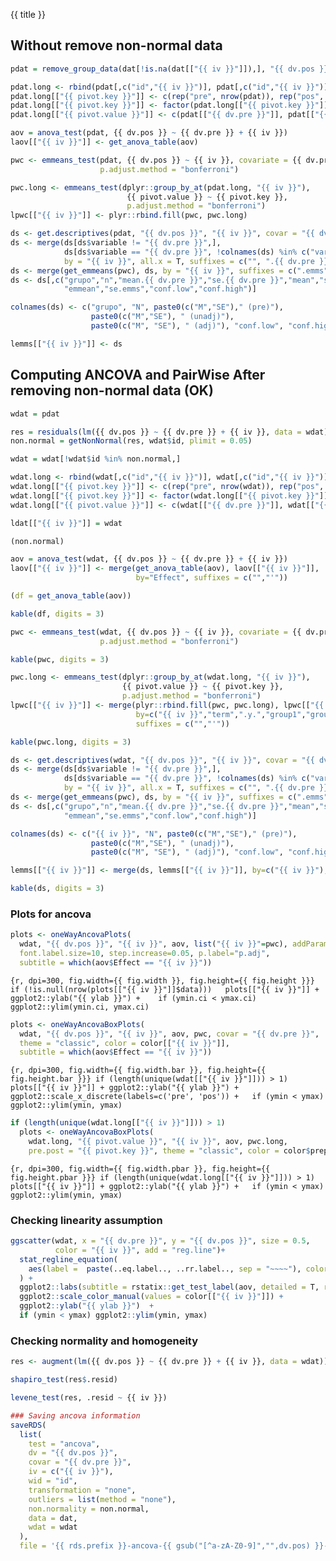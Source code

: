 
{{ title }}

## Without remove non-normal data

```r
pdat = remove_group_data(dat[!is.na(dat[["{{ iv }}"]]),], "{{ dv.pos }}", "{{ iv }}")

pdat.long <- rbind(pdat[,c("id","{{ iv }}")], pdat[,c("id","{{ iv }}")])
pdat.long[["{{ pivot.key }}"]] <- c(rep("pre", nrow(pdat)), rep("pos", nrow(pdat)))
pdat.long[["{{ pivot.key }}"]] <- factor(pdat.long[["{{ pivot.key }}"]], c("pre","pos"))
pdat.long[["{{ pivot.value }}"]] <- c(pdat[["{{ dv.pre }}"]], pdat[["{{ dv.pos }}"]])

aov = anova_test(pdat, {{ dv.pos }} ~ {{ dv.pre }} + {{ iv }})
laov[["{{ iv }}"]] <- get_anova_table(aov)
```


```r
pwc <- emmeans_test(pdat, {{ dv.pos }} ~ {{ iv }}, covariate = {{ dv.pre }},
                    p.adjust.method = "bonferroni")
```

```r
pwc.long <- emmeans_test(dplyr::group_by_at(pdat.long, "{{ iv }}"),
                          {{ pivot.value }} ~ {{ pivot.key }},
                          p.adjust.method = "bonferroni")
lpwc[["{{ iv }}"]] <- plyr::rbind.fill(pwc, pwc.long)
```

```r
ds <- get.descriptives(pdat, "{{ dv.pos }}", "{{ iv }}", covar = "{{ dv.pre }}")
ds <- merge(ds[ds$variable != "{{ dv.pre }}",],
            ds[ds$variable == "{{ dv.pre }}", !colnames(ds) %in% c("variable")],
            by = "{{ iv }}", all.x = T, suffixes = c("", ".{{ dv.pre }}"))
ds <- merge(get_emmeans(pwc), ds, by = "{{ iv }}", suffixes = c(".emms", ""))
ds <- ds[,c("grupo","n","mean.{{ dv.pre }}","se.{{ dv.pre }}","mean","se",
            "emmean","se.emms","conf.low","conf.high")]

colnames(ds) <- c("grupo", "N", paste0(c("M","SE")," (pre)"),
                  paste0(c("M","SE"), " (unadj)"),
                  paste0(c("M", "SE"), " (adj)"), "conf.low", "conf.high")

lemms[["{{ iv }}"]] <- ds
```

## Computing ANCOVA and PairWise After removing non-normal data (OK)

```r
wdat = pdat 

res = residuals(lm({{ dv.pos }} ~ {{ dv.pre }} + {{ iv }}, data = wdat))
non.normal = getNonNormal(res, wdat$id, plimit = 0.05)

wdat = wdat[!wdat$id %in% non.normal,]

wdat.long <- rbind(wdat[,c("id","{{ iv }}")], wdat[,c("id","{{ iv }}")])
wdat.long[["{{ pivot.key }}"]] <- c(rep("pre", nrow(wdat)), rep("pos", nrow(wdat)))
wdat.long[["{{ pivot.key }}"]] <- factor(wdat.long[["{{ pivot.key }}"]], c("pre","pos"))
wdat.long[["{{ pivot.value }}"]] <- c(wdat[["{{ dv.pre }}"]], wdat[["{{ dv.pos }}"]])

ldat[["{{ iv }}"]] = wdat

(non.normal)
```

```r
aov = anova_test(wdat, {{ dv.pos }} ~ {{ dv.pre }} + {{ iv }})
laov[["{{ iv }}"]] <- merge(get_anova_table(aov), laov[["{{ iv }}"]],
                            by="Effect", suffixes = c("","'"))

(df = get_anova_table(aov))
```

```r
kable(df, digits = 3)
```

```r
pwc <- emmeans_test(wdat, {{ dv.pos }} ~ {{ iv }}, covariate = {{ dv.pre }},
                    p.adjust.method = "bonferroni")
```

```r
kable(pwc, digits = 3)
```

```r
pwc.long <- emmeans_test(dplyr::group_by_at(wdat.long, "{{ iv }}"),
                         {{ pivot.value }} ~ {{ pivot.key }},
                         p.adjust.method = "bonferroni")
lpwc[["{{ iv }}"]] <- merge(plyr::rbind.fill(pwc, pwc.long), lpwc[["{{ iv }}"]],
                            by=c("{{ iv }}","term",".y.","group1","group2"),
                            suffixes = c("","'"))
```

```r
kable(pwc.long, digits = 3)
```


```r
ds <- get.descriptives(wdat, "{{ dv.pos }}", "{{ iv }}", covar = "{{ dv.pre }}")
ds <- merge(ds[ds$variable != "{{ dv.pre }}",],
            ds[ds$variable == "{{ dv.pre }}", !colnames(ds) %in% c("variable")],
            by = "{{ iv }}", all.x = T, suffixes = c("", ".{{ dv.pre }}"))
ds <- merge(get_emmeans(pwc), ds, by = "{{ iv }}", suffixes = c(".emms", ""))
ds <- ds[,c("grupo","n","mean.{{ dv.pre }}","se.{{ dv.pre }}","mean","se",
            "emmean","se.emms","conf.low","conf.high")]

colnames(ds) <- c("{{ iv }}", "N", paste0(c("M","SE")," (pre)"),
                  paste0(c("M","SE"), " (unadj)"),
                  paste0(c("M", "SE"), " (adj)"), "conf.low", "conf.high")

lemms[["{{ iv }}"]] <- merge(ds, lemms[["{{ iv }}"]], by=c("{{ iv }}"), suffixes = c("","'"))
```

```r
kable(ds, digits = 3)
```


### Plots for ancova

```r
plots <- oneWayAncovaPlots(
  wdat, "{{ dv.pos }}", "{{ iv }}", aov, list("{{ iv }}"=pwc), addParam = c("mean_ci"),
  font.label.size=10, step.increase=0.05, p.label="p.adj",
  subtitle = which(aov$Effect == "{{ iv }}"))
```

```{r, dpi=300, fig.width={{ fig.width }}, fig.height={{ fig.height }}}
if (!is.null(nrow(plots[["{{ iv }}"]]$data)))
  plots[["{{ iv }}"]] + ggplot2::ylab("{{ ylab }}") + 
  if (ymin.ci < ymax.ci) ggplot2::ylim(ymin.ci, ymax.ci)
```


```r
plots <- oneWayAncovaBoxPlots(
  wdat, "{{ dv.pos }}", "{{ iv }}", aov, pwc, covar = "{{ dv.pre }}",
  theme = "classic", color = color[["{{ iv }}"]],
  subtitle = which(aov$Effect == "{{ iv }}"))
```

```{r, dpi=300, fig.width={{ fig.width.bar }}, fig.height={{ fig.height.bar }}}
if (length(unique(wdat[["{{ iv }}"]])) > 1)
  plots[["{{ iv }}"]] + ggplot2::ylab("{{ ylab }}") +
  ggplot2::scale_x_discrete(labels=c('pre', 'pos')) +
  if (ymin < ymax) ggplot2::ylim(ymin, ymax)
```


```r
if (length(unique(wdat.long[["{{ iv }}"]])) > 1)
  plots <- oneWayAncovaBoxPlots(
    wdat.long, "{{ pivot.value }}", "{{ iv }}", aov, pwc.long,
    pre.post = "{{ pivot.key }}", theme = "classic", color = color$prepost)
```

```{r, dpi=300, fig.width={{ fig.width.pbar }}, fig.height={{ fig.height.pbar }}}
if (length(unique(wdat.long[["{{ iv }}"]])) > 1)
  plots[["{{ iv }}"]] + ggplot2::ylab("{{ ylab }}") +
  if (ymin < ymax) ggplot2::ylim(ymin, ymax) 
```


### Checking linearity assumption

```r
ggscatter(wdat, x = "{{ dv.pre }}", y = "{{ dv.pos }}", size = 0.5,
          color = "{{ iv }}", add = "reg.line")+
  stat_regline_equation(
    aes(label =  paste(..eq.label.., ..rr.label.., sep = "~~~~"), color = {{ iv }})
  ) +
  ggplot2::labs(subtitle = rstatix::get_test_label(aov, detailed = T, row = which(aov$Effect == "{{ iv }}"))) +
  ggplot2::scale_color_manual(values = color[["{{ iv }}"]]) +
  ggplot2::ylab("{{ ylab }}")  +
  if (ymin < ymax) ggplot2::ylim(ymin, ymax)
```

### Checking normality and homogeneity

```r
res <- augment(lm({{ dv.pos }} ~ {{ dv.pre }} + {{ iv }}, data = wdat))
```

```r
shapiro_test(res$.resid)
```

```r
levene_test(res, .resid ~ {{ iv }})
```



```r
### Saving ancova information
saveRDS(
  list(
    test = "ancova",
    dv = "{{ dv.pos }}",
    covar = "{{ dv.pre }}",
    iv = c("{{ iv }}"),
    wid = "id",
    transformation = "none",
    outliers = list(method = "none"),
    non.normality = non.normal,
    data = dat,
    wdat = wdat
  ),
  file = '{{ rds.prefix }}-ancova-{{ gsub("[^a-zA-Z0-9]","",dv.pos) }}-from-{{ gsub("[^a-zA-Z0-9]","",dv.pre) }}-{{ gsub("[^a-zA-Z0-9]","",iv) }}.rds')
```
